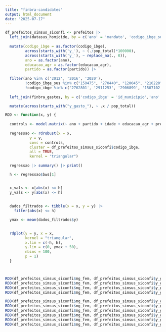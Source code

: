```yaml
---
title: "finbra-candidates"
output: html_document
date: "2025-07-17"
---
```


```r
df_prefeitos_simsus_siconfi <- prefeitos |> 
  left_join(datasus_homicide, by = c('ano' = 'mandato', 'codigo_ibge_sus' = 'cd_muni_res')) |> 
  
  mutate(codigo_ibge = as.factor(codigo_ibge),
         across(starts_with('y_'), ~ (./pop_total)*100000),
         across(starts_with('y_'), ~ replace_na(., 0)),
         ano = as.factor(ano),
         educacao_agr = as.factor(educacao_agr),
         partido = as.factor(partido)) |> 
  
  filter(ano %in% c('2012', '2016', '2020'),
         !codigo_ibge_sus %in% c("150475", "270440", "120045", "210220", "316960", "251065"),
         !codigo_ibge %in% c('2702801', '2911253', '2906899', '1507102', '1507508', '2410504')) |> 
  
  left_join(finbra_gastos, by = c('codigo_ibge' = 'id_municipio','ano' = 'mandato')) |> 

  mutate(across(starts_with("y_gasto_"), ~ .x / pop_total))


```


```r

RDD <- function(x, y) {
  
  controls <- model.matrix(~ ano + partido + idade + educacao_agr + prop_fem_pop + pop_total, data = df_prefeitos_simsus_siconfi)
  
  regressao <- rdrobust(x = x,
           y = y,
           covs = controls,
           cluster = df_prefeitos_simsus_siconfi$codigo_ibge,
           all = TRUE,
           kernel = "triangular")
  
  regressao |> summary() |> print()

  h <- regressao$bws[1]


  x_vals <- x[abs(x) <= h]
  y_vals <- y[abs(x) <= h]
  
  
  dados_filtrados <- tibble(x = x, y = y) |>
    filter(abs(x) <= h)

  ymax <- mean(dados_filtrados$y)

  
  rdplot(y = y, x = x,
         kernel = "triangular",
         x.lim = c(-h, h),
         y.lim = c(0, ymax + 50),   
         nbins = 100,
         p = 1)
  }




```

```r

RDD(df_prefeitos_simsus_siconfi$mg_fem, df_prefeitos_simsus_siconfi$y_gasto_assist_hosp)
RDD(df_prefeitos_simsus_siconfi$mg_fem, df_prefeitos_simsus_siconfi$y_gasto_assistencia_comunitaria)
RDD(df_prefeitos_simsus_siconfi$mg_fem, df_prefeitos_simsus_siconfi$y_gasto_assistencia_social)
RDD(df_prefeitos_simsus_siconfi$mg_fem, df_prefeitos_simsus_siconfi$y_gasto_assistencia_social_crianca_adolescente)


```
```r
RDD(df_prefeitos_simsus_siconfi$mg_fem, df_prefeitos_simsus_siconfi$y_gasto_atencao_basica)
RDD(df_prefeitos_simsus_siconfi$mg_fem, df_prefeitos_simsus_siconfi$y_gasto_saude)
RDD(df_prefeitos_simsus_siconfi$mg_fem, df_prefeitos_simsus_siconfi$y_gasto_defesa_civil)
RDD(df_prefeitos_simsus_siconfi$mg_fem, df_prefeitos_simsus_siconfi$y_gasto_seguranca_publica)
RDD(df_prefeitos_simsus_siconfi$mg_fem, df_prefeitos_simsus_siconfi$y_gasto_vig_epidemio)
RDD(df_prefeitos_simsus_siconfi$mg_fem, df_prefeitos_simsus_siconfi$y_gasto_trabalho)




```

